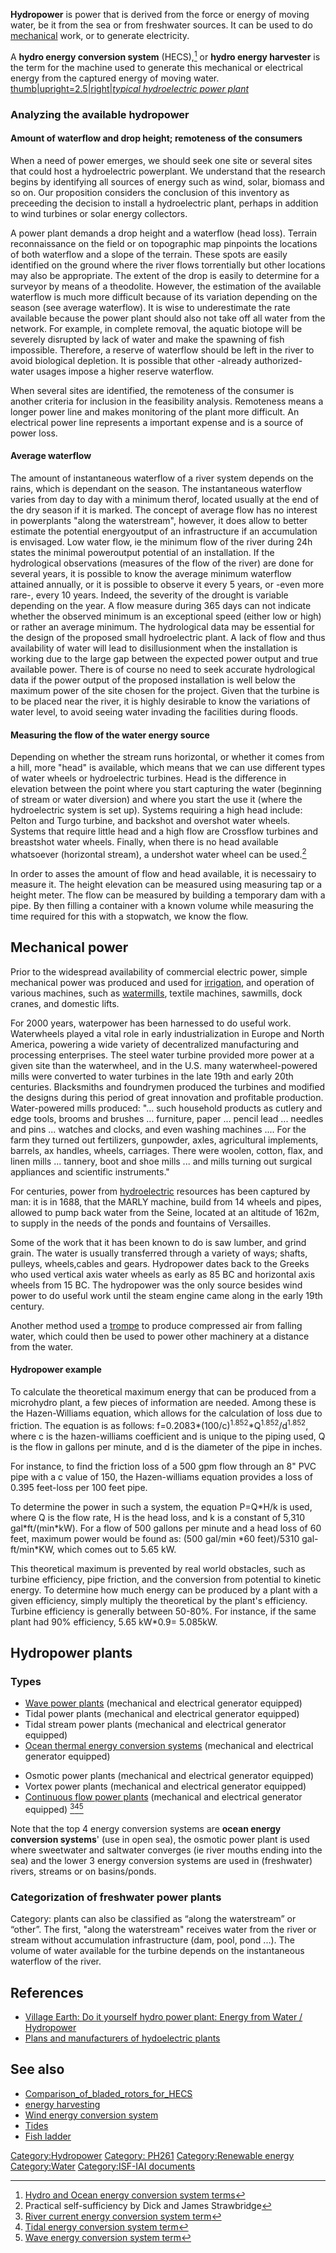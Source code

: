 {{topic header| Hydropower.jpg | Hydropower }}

'''Hydropower'''  is power that is derived from the force or energy of moving water, be it from the sea or from freshwater sources. It can be used to do [[mechanical]] work, or to generate electricity. 

A '''hydro energy conversion system''' (HECS),<ref>[http://www.routledge.com/books/Energy-Harvesting-isbn9781439815083 Hydro and Ocean energy conversion system terms]</ref> or '''hydro energy harvester''' is the term for the machine used to generate this mechanical or electrical energy from the captured energy of moving water.
[[File:Typicalplant.gif|thumb|upright=2.5|right|''typical hydroelectric power plant'']]

===Analyzing the available hydropower===
{{Main|Hydroelectricity#Determining_the_powerpotential_of_a_site}}

====Amount of waterflow and drop height; remoteness of the consumers====
When a need of power emerges, we should seek one site or several sites that could host a hydroelectric powerplant. We understand that the research begins by identifying all sources of energy such as wind, solar, biomass and so on. Our proposition considers the conclusion of this inventory as preceeding the decision to install a hydroelectric plant, perhaps in addition to wind turbines or solar energy collectors.

A power plant demands a drop height and a waterflow (head loss). Terrain reconnaissance on the field or on topographic map pinpoints the locations of both waterflow and a slope of the terrain. These spots are easily identified on the ground where the river flows torrentially but other locations may also be appropriate. The extent of the drop is easily to determine for a surveyor by means of a theodolite. However, the estimation of the available waterflow is much more difficult because of its variation depending on the season (see average waterflow). It is wise to underestimate the rate available because the power plant should also not take off all water from the network. For example, in complete removal, the aquatic biotope will be severely disrupted by lack of water and make the spawning of fish impossible. Therefore, a reserve of waterflow should be left in the river to avoid biological depletion. It is possible that other -already authorized- water usages impose a higher reserve waterflow.

When several sites are identified, the remoteness of the consumer is another criteria for inclusion in the feasibility analysis. Remoteness means a longer power line and makes monitoring of the plant more difficult. An electrical power line represents a important expense and is a source of power loss.

====Average waterflow====
The amount of instantaneous waterflow of a river system depends on the rains, which is dependant on the season. The instantaneous waterflow varies from day to day with a minimum therof, located usually at the end of the dry season if it is marked. The concept of average flow has no interest in powerplants "along the waterstream", however,  it does allow to better estimate the potential energyoutput of an infrastructure if an accumulation is envisaged. Low water flow, ie the minimum flow of the river during 24h states the minimal poweroutput potential of an installation. If the hydrological observations (measures of the flow of the river) are done for several years, it is possible to know the average minimum waterflow attained annually, or it is possible to observe it every 5 years, or -even more rare-, every 10 years. Indeed, the severity of the drought is variable depending on the year. A flow measure during 365 days can not indicate whether the observed minimum is an exceptional speed (either low or high) or rather an average minimum.
The hydrological data may be essential for the design of the proposed small hydroelectric plant. A lack of flow and thus availability of water will lead to disillusionment when the installation is working due to the large gap between the expected power output and true available power. There is of course no need to seek accurate hydrological data if the power output of the proposed installation is well below the maximum power of the site chosen for the project. Given that the turbine is to be placed near the river, it is highly desirable to know the variations of water level, to avoid seeing water invading the facilities during floods.

====Measuring the flow of the water energy source====
Depending on whether the stream runs horizontal, or whether it comes from a hill, more "head" is available, which means that we can use different types of water wheels or hydroelectric turbines. Head is the difference in elevation between the point where you start capturing the water (beginning of stream or water diversion) and where you start the use it (where the hydroelectric system is set up). Systems requiring a high head include: Pelton and Turgo turbine, and backshot and overshot water wheels. Systems that require little head and a high flow are Crossflow turbines and breastshot water wheels. Finally, when there is no head available whatsoever (horizontal stream), a undershot water wheel can be used.<ref>Practical self-sufficiency by Dick and James Strawbridge</ref>

In order to asses the amount of flow and head available, it is necessairy to measure it. The height elevation can be measured using measuring tap or a height meter. The flow can be measured by building a temporary dam with a pipe. By then filling a container with a known volume while measuring the time required for this with a stopwatch, we know the flow.

== Mechanical power ==
Prior to the widespread availability of commercial electric power, simple mechanical power was produced and used for [[irrigation]], and operation of various machines, such as [[watermills]], textile machines, sawmills, dock cranes, and domestic lifts.

For 2000 years, waterpower has been harnessed to do useful work. Waterwheels played a vital role in early industrialization in Europe and North America, powering a wide variety of decentralized manufacturing and processing enterprises. The steel water turbine provided more power at a given site than the waterwheel, and in the U.S. many waterwheel-powered mills were converted to water turbines in the late 19th and early 20th centuries. Blacksmiths and foundrymen produced the turbines and modified the designs during this period of great innovation and profitable production. Water-powered mills produced: "... such household products as cutlery and edge tools, brooms and brushes ... furniture, paper ... pencil lead ... needles and pins ... watches and clocks, and even washing machines .... For the farm they turned out fertilizers, gunpowder, axles, agricultural implements, barrels, ax handles, wheels, carriages. There were woolen, cotton, flax, and linen mills ... tannery, boot and shoe mills ... and mills turning out surgical appliances and scientific instruments."

For centuries, power from [[hydroelectric]] resources has been captured by man: it is in 1688, that the MARLY machine, build from 14 wheels and pipes, allowed to pump back water from the Seine, located at an altitude of 162m, to supply in the needs of the ponds and fountains of Versailles.

Some of the work that it has been known to do is saw lumber, and grind grain. The water is usually transferred through a variety of ways; shafts, pulleys, wheels,cables and gears. Hydropower dates back to the Greeks who used vertical axis water wheels as early as 85 BC and horizontal axis wheels from 15 BC. The hydropower was the only source besides wind power to do useful work until the steam engine came along in the early 19th century. 

Another method used a [[trompe]] to produce compressed air from falling water, which could then be used to power other machinery at a distance from the water.

====Hydropower example====
To calculate the theoretical maximum energy that can be produced from a microhydro plant, a few pieces of information are needed. Among these is the Hazen-Williams equation, which allows for the calculation of loss due to friction. The equation is as follows: f=0.2083*(100/c)<sup>1.852</sup>*Q<sup>1.852</sup>/d<sup>1.852</sup>, where c is the hazen-williams coefficient and is unique to the piping used, Q is the flow in gallons per minute, and d is the diameter of the pipe in inches.

For instance, to find the friction loss of a 500 gpm flow through an 8" PVC pipe with a c value of 150, the Hazen-williams equation provides a loss of 0.395 feet-loss per 100 feet pipe.

To determine the power in such a system, the equation P=Q*H/k is used, where Q is the flow rate, H is the head loss, and k is a constant of 5,310 gal*ft/(min*kW). For a flow of 500 gallons per minute and a head loss of 60 feet, maximum power would be found as: (500 gal/min *60 feet)/5310 gal-ft/min*KW, which comes out to 5.65 kW.

This theoretical maximum is prevented by real world obstacles, such as turbine efficiency, pipe friction, and the conversion from potential to kinetic energy. To determine how much energy can be produced by a plant with a given efficiency, simply multiply the theoretical by the plant's efficiency. Turbine efficiency is generally between 50-80%. For instance, if the same plant had 90% efficiency, 5.65 kW*0.9= 5.085kW.

== Hydropower plants ==
===Types===
* [[Ocean wave energy conversion system|Wave power plants]] (mechanical and electrical generator equipped)
* Tidal power plants (mechanical and electrical generator equipped)
* Tidal stream power plants (mechanical and electrical generator equipped)
* [[OTEC|Ocean thermal energy conversion systems]] (mechanical and electrical generator equipped)

* Osmotic power plants (mechanical and electrical generator equipped)
* Vortex power plants (mechanical and electrical generator equipped)
* [[Damless hydro|Continuous flow power plants]] (mechanical and electrical generator equipped) <ref>[http://www.sciencedirect.com/science?_ob=ArticleURL&_udi=B6VMY-4P2C7CW-1&_user=10&_rdoc=1&_fmt=&_orig=search&_sort=d&_docanchor=&view=c&_searchStrId=1027978519&_rerunOrigin=google&_acct=C000050221&_version=1&_urlVersion=0&_userid=10&md5=73879df4117fe399322ed83658ac3e9b River current energy conversion system term]</ref><ref>[http://www.berr.gov.uk/files/file47400.pdf Tidal energy conversion system term]</ref><ref>[http://www.freepatentsonline.com/5708305.html Wave energy conversion system term]</ref>

Note that the top 4 energy conversion systems are '''ocean energy conversion systems'''' (use in open sea), the osmotic power plant is used where sweetwater and saltwater converges (ie river mouths ending into the sea) and the lower 3 energy conversion systems are used in (freshwater) rivers, streams or on basins/ponds.


===Categorization of freshwater power plants===
Category: plants can also be classified as “along the waterstream” or “other”. The first, "along the waterstream" receives water from the river or stream without accumulation infrastructure (dam, pool, pond ...). The volume of water available for the turbine depends on the instantaneous waterflow of the river. 

==References==
{{reflist}}
* [http://www.villageearth.org/pages/Appropriate_Technology/ATSourcebook/Energywater.php Village Earth: Do it yourself hydro power plant: Energy from Water / Hydropower]
* [http://www.builditsolar.com/Projects/Hydro/hydro.htm Plans and manufacturers of hydoelectric plants]

== See also ==
* [[Comparison_of_bladed_rotors_for_HECS]]
* [[energy harvesting]]
* [[Wind energy conversion system]]
* [[Tides]]
* [[Fish ladder]]

[[Category:Hydropower]]
[[Category: PH261]]
[[Category:Renewable energy]]
[[Category:Water]]
[[Category:ISF-IAI documents]]